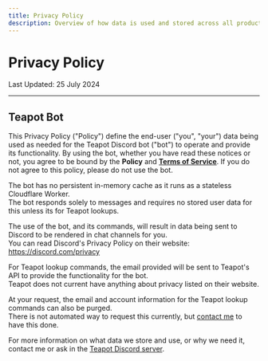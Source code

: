 ```yaml
---
title: Privacy Policy
description: Overview of how data is used and stored across all products
---
```


# Privacy Policy
Last Updated: 25 July 2024

---

## Teapot Bot
This Privacy Policy ("Policy") define the end-user ("you", "your") data being used as needed for the Teapot Discord bot ("bot") to operate and provide its functionality.
By using the bot, whether you have read these notices or not, you agree to be bound by the **Policy** and **[Terms of Service](/terms)**.
If you do not agree to this policy, please do not use the bot.

The bot has no persistent in-memory cache as it runs as a stateless Cloudflare Worker.\
The bot responds solely to messages and requires no stored user data for this unless its for Teapot lookups.

The use of the bot, and its commands, will result in data being sent to Discord to be rendered in chat channels for you.\
You can read Discord's Privacy Policy on their website: https://discord.com/privacy

For Teapot lookup commands, the email provided will be sent to Teapot's API to provide the functionality for the bot.\
Teapot does not current have anything about privacy listed on their website.

At your request, the email and account information for the Teapot lookup commands can also be purged.\
There is not automated way to request this currently, but [contact me](/contact) to have this done.

For more information on what data we store and use, or why we need it, contact me or ask in the [Teapot Discord server](https://discord.com/invite/JrRkZDv9FE).